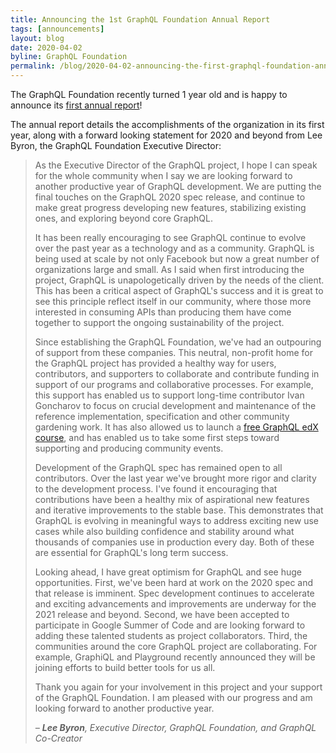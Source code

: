 ```yaml
---
title: Announcing the 1st GraphQL Foundation Annual Report
tags: [announcements]
layout: blog
date: 2020-04-02
byline: GraphQL Foundation
permalink: /blog/2020-04-02-announcing-the-first-graphql-foundation-annual-report
---
```


The GraphQL Foundation recently turned 1 year old and is happy to announce its [first annual report](/foundation/annual-reports/2019/)!

The annual report details the accomplishments of the organization in its first year, along with a forward looking statement for 2020 and beyond from Lee Byron, the GraphQL Foundation Executive Director:

> As the Executive Director of the GraphQL project, I hope I can speak for the whole community when I say we are looking forward to another productive year of GraphQL development. We are putting the final touches on the GraphQL 2020 spec release, and continue to make great progress developing new features, stabilizing existing ones, and exploring beyond core GraphQL.
>
> It has been really encouraging to see GraphQL continue to evolve over the past year as a technology and as a community. GraphQL is being used at scale by not only Facebook but now a great number of organizations large and small. As I said when first introducing the project, GraphQL is unapologetically driven by the needs of the client. This has been a critical aspect of GraphQL's success and it is great to see this principle reflect itself in our community, where those more interested in consuming APIs than producing them have come together to support the ongoing sustainability of the project.
>
> Since establishing the GraphQL Foundation, we've had an outpouring of support from these companies. This neutral, non-profit home for the GraphQL project has provided a healthy way for users, contributors, and supporters to collaborate and contribute funding in support of our programs and collaborative processes. For example, this support has enabled us to support long-time contributor Ivan Goncharov to focus on crucial development and maintenance of the reference implementation, specification and other community gardening work. It has also allowed us to launch a [free GraphQL edX course](https://edx.org/course/exploring-graphql-a-query-language-for-apis), and has enabled us to take some first steps toward supporting and producing community events.
>
> Development of the GraphQL spec has remained open to all contributors. Over the last year we've brought more rigor and clarity to the development process. I've found it encouraging that contributions have been a healthy mix of aspirational new features and iterative improvements to the stable base. This demonstrates that GraphQL is evolving in meaningful ways to address exciting new use cases while also building confidence and stability around what thousands of companies use in production every day. Both of these are essential for GraphQL's long term success.
>
> Looking ahead, I have great optimism for GraphQL and see huge opportunities. First, we've been hard at work on the 2020 spec and that release is imminent. Spec development continues to accelerate and exciting advancements and improvements are underway for the 2021 release and beyond. Second, we have been accepted to participate in Google Summer of Code and are looking forward to adding these talented students as project collaborators. Third, the communities around the core GraphQL project are collaborating. For example, GraphiQL and Playground recently announced they will be joining efforts to build better tools for us all.
>
> Thank you again for your involvement in this project and your support of the GraphQL Foundation. I am pleased with our progress and am looking forward to another productive year.
>
> _– **Lee Byron**, Executive Director, GraphQL Foundation, and GraphQL Co-Creator_
